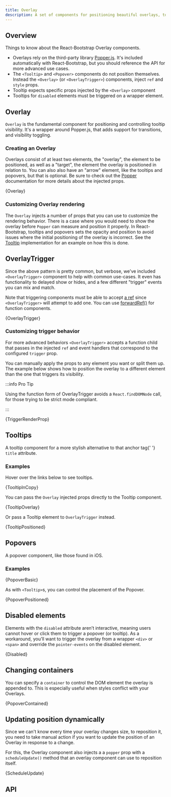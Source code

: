 ```yaml
---
title: Overlay
description: A set of components for positioning beautiful overlays, tooltips, popovers, and anything else you need.
---
```



## Overview

Things to know about the React-Bootstrap Overlay components.

- Overlays rely on the third-party library [Popper.js](https://popper.js.org).
  It's included automatically with React-Bootstrap, but you should reference the API
  for more advanced use cases.
- The `<Tooltip>` and `<Popover>` components do not position themselves. Instead the
  `<Overlay>` (or `<OverlayTrigger>`) components, inject `ref` and `style` props.
- Tooltip expects specific props injected by the `<Overlay>` component
- Tooltips for `disabled` elements must be triggered on a wrapper element.

## Overlay

`Overlay` is the fundamental component for positioning and
controlling tooltip visibility. It's a wrapper around Popper.js, that
adds support for transitions, and visibility toggling.

### Creating an Overlay

Overlays consist of at least two elements, the "overlay", the element to
be positioned, as well as a "target", the element the overlay is
positioned in relation to. You can also also have an "arrow" element,
like the tooltips and popovers, but that is optional. Be sure to
check out the [Popper](https://popper.js.org/docs/v2)
documentation for more details about the injected props.

<CodeBlock language="jsx" live>
  {Overlay}
</CodeBlock>

### Customizing Overlay rendering

The `Overlay` injects a number of props that you can use to customize the
rendering behavior. There is a case where you would need to show the overlay
before `Popper` can measure and position it properly. In React-Bootstrap,
tooltips and popovers sets the opacity and position to avoid issues where
the initial positioning of the overlay is incorrect. See the
[Tooltip](https://github.com/react-bootstrap/react-bootstrap/blob/master/src/Tooltip.tsx)
implementation for an example on how this is done.

## OverlayTrigger

Since the above pattern is pretty common, but verbose, we've included
`<OverlayTrigger>` component to help with common
use-cases. It even has functionality to delayed show or hides, and a few
different "trigger" events you can mix and match.

Note that triggering components must be able to accept [a ref](https://reactjs.org/docs/refs-and-the-dom.html)
since `<OverlayTrigger>` will attempt to add one. You can use
[forwardRef()](https://reactjs.org/docs/react-api.html#reactforwardref) for function components.

<CodeBlock language="jsx" live>
  {OverlayTrigger}
</CodeBlock>

### Customizing trigger behavior

For more advanced behaviors `<OverlayTrigger>` accepts a
function child that passes in the injected `ref` and event
handlers that correspond to the configured `trigger` prop.

You can manually apply the props to any element you want or split them
up. The example below shows how to position the overlay to a different
element than the one that triggers its visibility.

:::info Pro Tip

Using the function form of OverlayTrigger avoids a
`React.findDOMNode` call, for those trying to be strict mode
compliant.

:::

<CodeBlock language="jsx" live>
  {TriggerRenderProp}
</CodeBlock>

## Tooltips

<p className="lead">
  A tooltip component for a more stylish alternative to that anchor tag{' '}
  <code>title</code> attribute.
</p>

### Examples

Hover over the links below to see tooltips.

<CodeBlock language="jsx" live>
  {TooltipInCopy}
</CodeBlock>

You can pass the `Overlay` injected props directly to the
Tooltip component.

<CodeBlock language="jsx" live>
  {TooltipOverlay}
</CodeBlock>

Or pass a Tooltip element to `OverlayTrigger` instead.

<CodeBlock language="jsx" live>
  {TooltipPositioned}
</CodeBlock>

## Popovers

<p className="lead">A popover component, like those found in iOS.</p>

### Examples

<CodeBlock language="jsx" live noInline>
  {PopoverBasic}
</CodeBlock>

As with `<Tooltip>`s, you can control the placement of the Popover.

<CodeBlock language="jsx" live>
  {PopoverPositioned}
</CodeBlock>

## Disabled elements

Elements with the `disabled` attribute aren’t interactive,
meaning users cannot hover or click them to trigger a popover (or
tooltip). As a workaround, you’ll want to trigger the overlay from a
wrapper `<div>` or `<span>` and override the `pointer-events` on the
disabled element.

<CodeBlock language="jsx" live>
  {Disabled}
</CodeBlock>

## Changing containers

You can specify a `container` to control the DOM element the
overlay is appended to. This is especially useful when styles conflict
with your Overlays.

<CodeBlock language="jsx" live previewClassName="overlay-contained">
  {PopoverContained}
</CodeBlock>

## Updating position dynamically

Since we can't know every time your overlay changes size, to reposition
it, you need to take manual action if you want to update the position of
an Overlay in response to a change.

For this, the Overlay component also injects a a `popper`
prop with a `scheduleUpdate()` method that an overlay
component can use to reposition itself.

<CodeBlock language="jsx" live noInline>
  {ScheduleUpdate}
</CodeBlock>

## API

<PropsTable name="Overlay" />
<PropsTable name="OverlayTrigger" />
<PropsTable name="Tooltip" />
<PropsTable name="Popover" />
<PropsTable name="PopoverBody" />
<PropsTable name="PopoverHeader" />
